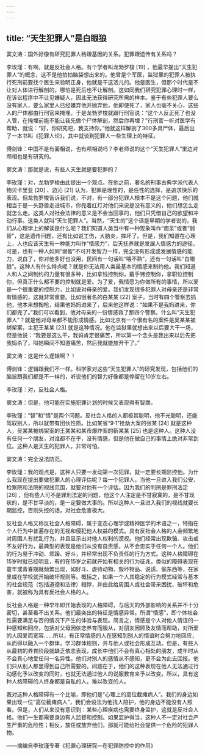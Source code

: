 ```yaml
---
---
---
```

title: “天生犯罪人”是白眼狼
---




窦文涛：国外好像有研究犯罪人格跟基因的关系。犯罪跟遗传有关系吗？

李玫瑾：有啊，就是反社会人格。有个学者叫龙勃罗梭 [19] ，他最早提出“天生犯罪人”的概念，这不是他拍拍脑袋想出来的。他曾是个军医，监狱里的犯罪人被执行死刑前要找个医生来验明正身，他就是干这活儿的。他是医生，但那个时代是不让对人体进行解剖的，哪怕是死后也不让解剖。这如同我们研究犯罪心理时一样，在诉讼程序中不让见嫌疑人，因此无法获得研究所需的样本。鉴于有些犯罪人要么没有家人，要么家里人已经嫌弃他并抛弃他，他即使死了，家人也毫不关心，这些人的尸体都由行刑官来掩埋，于是龙勃罗梭就跟行刑官说：“这个人反正死了也没人管，在掩埋前能不能让我先做个尸体解剖，然后你再埋？”行刑官一听对医学有帮助，就说：“好，你研究吧，我支持你。”他就这样解剖了300多具尸体，最后出了一本书叫《犯罪人论》，其中就谈到犯罪人一些生理上的特征。

傅剑锋：中国不是有面相说，也有颅相说吗？李老师说的这个“天生犯罪人”里边对颅相也是有研究的。

窦文涛：那就是说，有些人天生就是要犯罪的？

李玫瑾：对，龙勃罗梭由此提出一个观点。在他之前，著名的刑事古典学派代表人物贝卡里亚 [20] 、边沁 [21] 认为，犯罪是理性的，是任性的选择，是追求快乐的表现。但龙勃罗梭告诉我们说，不对，有一部分犯罪人根本不是这个问题，他们就相当于是一头野兽走进城市，你亮着红灯对他们来说是没有意义的，他们想怎么走就怎么走。这类人对社会法律的意义是不会当回事的，他们只凭借自己的欲望和冲动行事。这类人就叫“天生犯罪人”。当然，“天生的”这个话是早期的学者说的，我们从心理学上的解读是什么呢？我们知道人类当中有一种现象叫作“痴呆”或者“弱智”，这是遗传问题，还有比如说工伤，大脑炎，摔坏了。但是，我们知道在心理上，人也应该天生有一种能力叫作“情感力”，后天抚养就是发展人情感力的途径。可是，也有一种人如同“弱智”不可开发智力一样，完全没有形成或发展情感的能力，说白了，你对他多好也没用，民间有一句话叫“喂不熟”，还有一句话叫“白眼狼”。这种人有什么特点呢？就是你无法用人类最基本的情感来制约他。我们知道人和人之间制约的力量有很多种，比如拿钱控制你，戴手铐控制你，拿职位控制你，但真正什么都不要的控制就是爱。为了爱，我情愿为你做所有的事情，所以爱是一个很重要的控制力，比如说对母亲的爱。我们发现很多犯罪人对母亲还是非常有情感的，这就非常重要。比如很著名的白某某 [22] 案子，当时有四个警察去抓他，他本来想掏枪，结果他妈妈进来了，后来他这样说：“如果不是我妈进来，你们都完了。”我们可以看到，他对母亲的一份情感救了那四个警察。什么叫“天生犯罪人”？就是他对母亲都不能形成情感。比如北京有一个很有名的案件是吴某某被绑架案，主犯王某某 [23] 就是这种情况。他在监狱里就想出来以后要大干一场，但是他说：“我要是这么干，我妈肯定很痛苦，所以第一个念头是我出来以后先把我妈杀了，叫她瞬间不知道痛苦，然后我就能放开干了。”

窦文涛：这是什么逻辑啊？！

傅剑锋：逻辑跟我们不一样。科学家对这些“天生犯罪人”的研究发现，包括他们的脑波跟我们都是不一样的，听说他们的智力好像都是停留在10岁左右。

李玫瑾：对，反社会人格。

窦文涛：但是，他可能在实施犯罪计划的时候又表现得有智商。

李玫瑾：“智”和“情”是两个问题。反社会人格的人都极其聪明，他不光聪明，还能驾驭别人，所以就带有团伙性质。比如某省“9·1”抢劫大案的张某 [24] 就是这种人，吴某某被绑架案的王某某和某市爆炸案的靳某某 [25] 也是这种人。这种人没有任何一个朋友，对谁都不在乎，没有情感，但是他在做自己的事情上绝对非常到位。这种人是天生的犯罪人，非常可怕。

窦文涛：完全没法防范。

李玫瑾：我的观点是，这种人只要一发动第一次犯罪，就一定要长期监控他。为什么我现在提出要做犯罪人的心理评估呢？每一个犯罪人，当他一旦进入我们公安、检察院和法院的视线范围，就要对他有一个评估。因为我们的判刑是罪刑法定 [26] ，但有些人可不是罪刑法定的问题，他这个人注定是不甘寂寞的，是不甘现状的，是不甘平淡的，是一定要做大事的。所以这种人一旦进入我们的视线就要长期监控，否则失控的话，对社会危害极大。

反社会人格又称反社会人格障碍，属于变态心理学或精神医学的术语之一，特指在个人行为中普遍存在的无视和侵犯他人权益的模式。具有反社会人格的人会频繁地对周围人有扰乱行为，并且显示出对他人权利的漠视。他们经常出现欺骗、攻击或不友好行为，最典型的表现是他们从没有自责感，从不会忠实于任何一个人。他们的行为易于冲动、烦躁、好斗，并经常出现不负责任的行为方式。这种人格障碍在15岁时就已经明显，有的在15岁之前就开始有相关的行为征兆，类似的障碍表现在童年或青春期就频繁出现，如好斗、虐待动物、毁坏物品、说谎、偷东西等，在家里或在学校就开始破坏规则等。概括之，如果一个人其稳定的行为模式经常与基本的社会规范（包括道德和法律）相悖，并由此给周围人或社会带来困扰、破坏和危害，就被称为具有反社会人格的人。

反社会人格是一种早年即开始表现的人格障碍，与后天的外部影响的关系并不十分密切，甚至看不出关系。他们最突出的特征是情感异常。所谓“情感”，即个体社会性需要满足与否的情况下产生的体验与表现。简言之，情感是个人对他人情谊的一种感知和回应，包括对父母因依恋养育而服从，对朋友因顾及友情而帮助，对所爱的人因爱而宽容……所以，有正常情感的人在感知到别人的情谊时会努力地回应，从而得以融入一个群体，学习群体规则，并与他人或社会形成互动。但是，有些人从最初的养育阶段就缺乏依恋表现，成长中他们不会有真心相处的朋友，成年时从不会真心地爱任何一名异性。他们对别人的感情从不感知，更不会为此去回报。他们只从别人那里得到自己所需要的。问题在于，他们的这种表现在他人无法通过行动感化予以改变的同时，也就无法通过他人的说服教育来予以改变。所以，具有这种人格障碍的人终身都是自私的人，难以改变的人。

我对这种人格障碍有一个比喻，即他们是“心理上的高位截瘫病人”。我们的身边如果出现一位“高位截瘫病人”，我们会设法为他找人陪护，他的身边不能没有人照看。但是，人们从来没有意识到：某些心理疾病也需要终身监护，这就是反社会人格。他们一生都需要身边有人监督和控制。如果监护得当，这种人不一定对社会产生严重的危险性；相反，放任或放弃他们，那就可能给社会提供一个危险的犯罪人物。

——摘编自李玫瑾专著《犯罪心理研究—在犯罪防控中的作用》